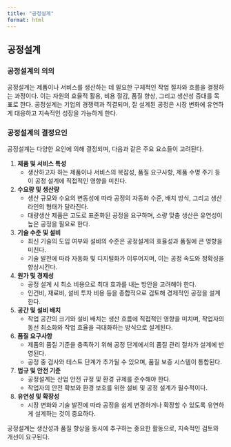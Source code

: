 ```yaml
---
title: "공정설계"
format: html
---
```


:::{.callout-tip icon=false title="기출: 124-4-5"}
:::

## 공정설계 {#sec-process-design}

### 공정설계의 의의  
공정설계는 제품이나 서비스를 생산하는 데 필요한 구체적인 작업 절차와 흐름을 결정하는 과정이다. 이는 자원의 효율적 활용, 비용 절감, 품질 향상, 그리고 생산성 증대를 목표로 한다. 공정설계는 기업의 경쟁력과 직결되며, 잘 설계된 공정은 시장 변화에 유연하게 대응하고 지속적인 성장을 가능하게 한다.  

### 공정설계의 결정요인  
공정설계는 다양한 요인에 의해 결정되며, 다음과 같은 주요 요소들이 고려된다.  

1. **제품 및 서비스 특성**  
    - 생산하고자 하는 제품이나 서비스의 복잡성, 품질 요구사항, 제품 수명 주기 등이 공정 설계에 직접적인 영향을 미친다.  

2. **수요량 및 생산량**  
    - 생산 규모와 수요의 변동성에 따라 공정의 자동화 수준, 배치 방식, 그리고 생산 라인의 형태가 달라진다.  
    - 대량생산 제품은 고도로 표준화된 공정을 요구하며, 소량 맞춤 생산은 유연성이 높은 공정을 필요로 한다.  

3. **기술 수준 및 설비**  
    - 최신 기술의 도입 여부와 설비의 수준은 공정설계의 효율성과 품질에 큰 영향을 미친다.  
    - 기술 발전에 따라 자동화 및 디지털화가 이루어지며, 이는 공정 속도와 정확성을 향상시킨다.  

4. **원가 및 경제성**  
    - 공정 설계 시 최소 비용으로 최대 효과를 내는 방안을 고려해야 한다.  
    - 인건비, 재료비, 설비 투자 비용 등을 종합적으로 검토해 경제적인 공정을 설계한다.  

5. **공간 및 설비 배치**  
    - 작업 공간의 크기와 설비 배치는 생산 흐름에 직접적인 영향을 미치며, 작업자의 동선 최소화와 작업 효율을 극대화하는 방식으로 설계된다.  

6. **품질 요구사항**  
    - 제품의 품질 기준을 충족하기 위해 공정 단계에서의 품질 관리 절차가 설계에 반영된다.  
    - 공정 중 검사와 테스트 단계가 추가될 수 있으며, 품질 보증 시스템이 통합된다.  

7. **법규 및 안전 기준**  
    - 공정설계는 산업 안전 규정 및 환경 규제를 준수해야 한다.  
    - 작업자의 안전 확보와 환경 보호를 위한 설비 및 공정 설계가 필수적이다.  

8. **유연성 및 확장성**  
    - 시장 변화와 기술 발전에 따라 공정을 쉽게 변경하거나 확장할 수 있도록 유연하게 설계하는 것이 중요하다.  

공정설계는 생산성과 품질 향상을 동시에 추구하는 중요한 활동으로, 지속적인 검토와 개선이 요구된다.

